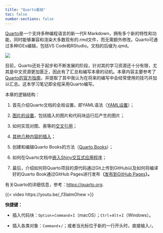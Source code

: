 ```yaml
---
title: "Quarto基础"
toc: false
number-sections: false
---
```


[Quarto](https://quarto.org)是一个支持多种编程语言的新一代R Markdown，拥有多个新的特性和功能，同时能够兼容和渲染大多数现有的.rmd文件，而无需额外修改。Quarto可通过多种IDEs编辑，包括VS Code和RStudio。文档的后缀为.qmd。

![](images/截屏2023-11-22%2019.10.55.png)

目前，Quarto还处于起步和不断发展的阶段，针对其的学习资源还十分有限，尤其是中文资源更加匮乏，因此有了汇总和编写本章的动机。本章内容主要参考了[Quarto的官方指南](https://quarto.org/docs/guide/)，并提取了其中我认为在将来的编写中会经常使用的技巧并加以汇总。这本学习笔记即全程采用Quarto编写。

本章的逻辑结构：

1.  首先介绍Quarto文档的全局设置，即YAML语法（[YAML设置](/quarto_foundation/yaml_settings.qmd)）；

2.  [图片的设置](/quarto_foundation/images_settings.qmd)，包括插入的图片和代码块运行后产生的图片；

3.  如何实现对图、表等的[交叉引用](/quarto_foundation/cross_references.qmd)；

4.  [其他几种内容的插入](/quarto_foundation/insert_other_content.qmd)；

5.  创建和编辑Quarto Books的方法（[Quarto Books](/quarto_foundation/quarto_books.qmd)）；

6.  如何在Quarto文档中[嵌入Shiny交互式应用程序](/quarto_foundation/quarto_shiny.qmd)；

7.  最后，介绍如何将Quarto项目的源代码通过Git上传到GitHub以及如何将编译好的Quarto Book通过GitHub Pages进行发布**（**[发布到GitHub Pages](/quarto_foundation/github_pages.qmd)**）。**

有关Quarto的详细信息，参考：<https://quarto.org>.

{{< video https://youtu.be/_f3latmOhew >}}

::: callout-tip
**快捷键：**

-   插入代码块：`Option`+`Command`+`I`（macOS）；`Ctrl`+`Alt`+`I`（Windows）。

-   插入各类对象：`Command`+`/`；或者当光标位于新的一行开头时，直接输入`/`。
:::
